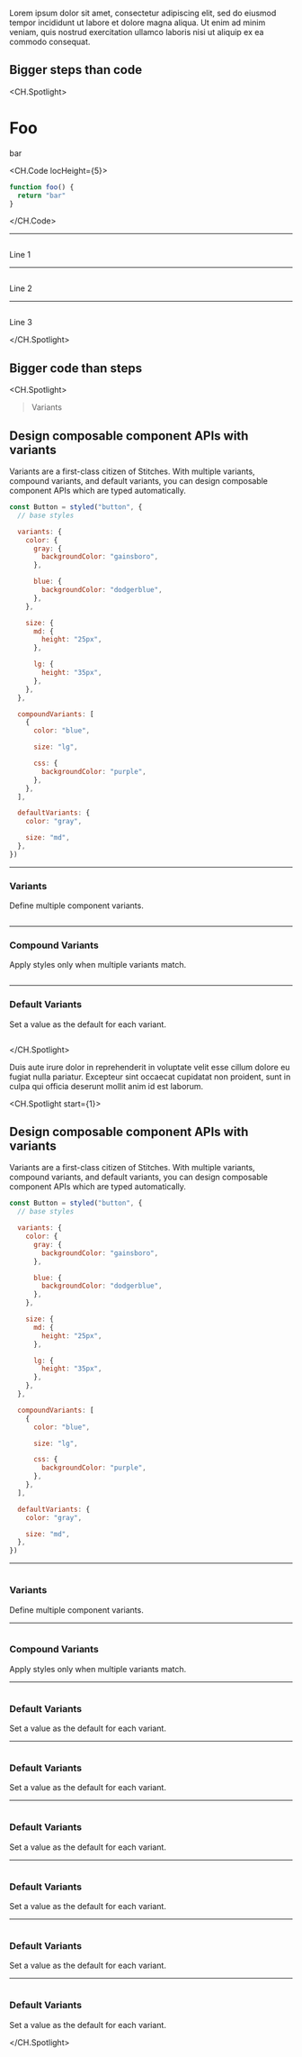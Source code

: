 Lorem ipsum dolor sit amet, consectetur adipiscing elit, sed do eiusmod tempor incididunt ut labore et dolore magna aliqua. Ut enim ad minim veniam, quis nostrud exercitation ullamco laboris nisi ut aliquip ex ea commodo consequat.

## Bigger steps than code

<CH.Spotlight>

# Foo

bar

<CH.Code locHeight={5}>

```js foo.js
function foo() {
  return "bar"
}
```

</CH.Code>

---

```js focus=1

```

Line 1

---

```js focus=2

```

Line 2

---

```js focus=3

```

Line 3

</CH.Spotlight>

## Bigger code than steps

<CH.Spotlight>

> Variants

## Design composable component APIs with variants

Variants are a first-class citizen of Stitches. With multiple variants, compound variants, and default variants, you can design composable component APIs which are typed automatically.

```js
const Button = styled("button", {
  // base styles

  variants: {
    color: {
      gray: {
        backgroundColor: "gainsboro",
      },

      blue: {
        backgroundColor: "dodgerblue",
      },
    },

    size: {
      md: {
        height: "25px",
      },

      lg: {
        height: "35px",
      },
    },
  },

  compoundVariants: [
    {
      color: "blue",

      size: "lg",

      css: {
        backgroundColor: "purple",
      },
    },
  ],

  defaultVariants: {
    color: "gray",

    size: "md",
  },
})
```

---

### Variants

Define multiple component variants.

```js focus=4:24

```

---

### Compound Variants

Apply styles only when multiple variants match.

```js focus=26:36

```

---

### Default Variants

Set a value as the default for each variant.

```js focus=38:42

```

</CH.Spotlight>

Duis aute irure dolor in reprehenderit in voluptate velit esse cillum dolore eu fugiat nulla pariatur. Excepteur sint occaecat cupidatat non proident, sunt in culpa qui officia deserunt mollit anim id est laborum.

<CH.Spotlight start={1}>

## Design composable component APIs with variants

Variants are a first-class citizen of Stitches. With multiple variants, compound variants, and default variants, you can design composable component APIs which are typed automatically.

```js
const Button = styled("button", {
  // base styles

  variants: {
    color: {
      gray: {
        backgroundColor: "gainsboro",
      },

      blue: {
        backgroundColor: "dodgerblue",
      },
    },

    size: {
      md: {
        height: "25px",
      },

      lg: {
        height: "35px",
      },
    },
  },

  compoundVariants: [
    {
      color: "blue",

      size: "lg",

      css: {
        backgroundColor: "purple",
      },
    },
  ],

  defaultVariants: {
    color: "gray",

    size: "md",
  },
})
```

---

```js focus=4:24

```

### Variants

Define multiple component variants.

---

```js focus=26:36

```

### Compound Variants

Apply styles only when multiple variants match.

---

```js focus=38:42

```

### Default Variants

Set a value as the default for each variant.

---

```js focus=38:42

```

### Default Variants

Set a value as the default for each variant.

---

```js focus=38:42

```

### Default Variants

Set a value as the default for each variant.

---

```js focus=38:42

```

### Default Variants

Set a value as the default for each variant.

---

```js focus=38:42

```

### Default Variants

Set a value as the default for each variant.

---

```js focus=38:42

```

### Default Variants

Set a value as the default for each variant.

</CH.Spotlight>
